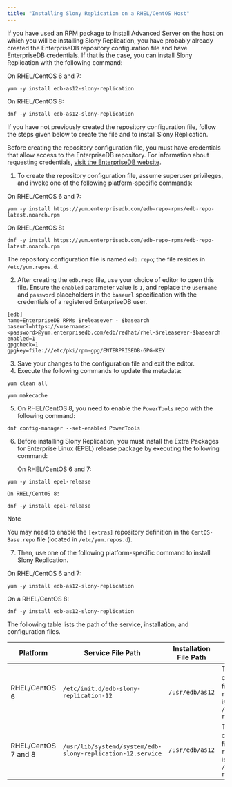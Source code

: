 ```yaml
---
title: "Installing Slony Replication on a RHEL/CentOS Host"
---
```


<div id="performing_an_rpm_installation" class="registered_link"></div>


If you have used an RPM package to install Advanced Server on the host on which you will be installing Slony Replication, you have probably already created the EnterpriseDB repository configuration file and have EnterpriseDB credentials. If that is the case, you can install Slony Replication with the following command:

On RHEL/CentOS 6 and 7:

``` text
yum -y install edb-as12-slony-replication
```

On RHEL/CentOS 8:

``` text
dnf -y install edb-as12-slony-replication
```

If you have not previously created the repository configuration file, follow the steps given below to create the file and to install Slony Replication.

Before creating the repository configuration file, you must have credentials that allow access to the EnterpriseDB repository. For information about requesting credentials, [visit the EnterpriseDB website](https://info.enterprisedb.com/rs/069-ALB-339//../../../images/Repository%20Access%2004-09-2019.pdf).

1.  To create the repository configuration file, assume superuser privileges, and invoke one of the following platform-specific commands:

On RHEL/CentOS 6 and 7:

``` text
yum -y install https://yum.enterprisedb.com/edb-repo-rpms/edb-repo-latest.noarch.rpm
```

On RHEL/CentOS 8:

``` text
dnf -y install https://yum.enterprisedb.com/edb-repo-rpms/edb-repo-latest.noarch.rpm
```

The repository configuration file is named `edb.repo`; the file resides in `/etc/yum.repos.d`.

2.  After creating the `edb.repo` file, use your choice of editor to open this file. Ensure the `enabled` parameter value is `1`, and replace the `username` and `password` placeholders in the `baseurl` specification with the credentials of a registered EnterpriseDB user.

<!-- end list -->

``` text
[edb]
name=EnterpriseDB RPMs $releasever - $basearch
baseurl=https://<username>:<password>@yum.enterprisedb.com/edb/redhat/rhel-$releasever-$basearch
enabled=1
gpgcheck=1
gpgkey=file:///etc/pki/rpm-gpg/ENTERPRISEDB-GPG-KEY
```

3.  Save your changes to the configuration file and exit the editor.
4.  Execute the following commands to update the metadata:

<!-- end list -->

``` text
yum clean all
```

``` text
yum makecache
```

5.  On RHEL/CentOS 8, you need to enable the `PowerTools` repo with the following command:

<!-- end list -->

``` text
dnf config-manager --set-enabled PowerTools
```

6.  Before installing Slony Replication, you must install the Extra Packages for Enterprise Linux (EPEL) release package by executing the following command:

    On RHEL/CentOS 6 and 7:

<!-- end list -->

``` text
yum -y install epel-release

On RHEL/CentOS 8:
```

``` text
dnf -y install epel-release
```

<div class="note">

<div class="title">

Note

</div>

You may need to enable the `[extras]` repository definition in the `CentOS-Base.repo` file (located in `/etc/yum.repos.d`).

</div>

7.  Then, use one of the following platform-specific command to install Slony Replication.

On RHEL/CentOS 6 and 7:

``` text
yum -y install edb-as12-slony-replication
```

On a RHEL/CentOS 8:

``` text
dnf -y install edb-as12-slony-replication
```

The following table lists the path of the service, installation, and configuration files.

| **Platform**        | **Service File Path**                                      | **Installation File Path** | **Configuration File Path**                                                                 |
| ------------------- | ---------------------------------------------------------- | -------------------------- | ------------------------------------------------------------------------------------------- |
| RHEL/CentOS 6       | `/etc/init.d/edb-slony-replication-12`                     | `/usr/edb/as12`            | The configuration file `slony-replication.ini` is located in `/etc/edb/slony-replication12` |
| RHEL/CentOS 7 and 8 | `/usr/lib/systemd/system/edb-slony-replication-12.service` | `/usr/edb/as12`            | The configuration file `slony-replication.ini` is located in `/etc/edb/slony-replication12` |
